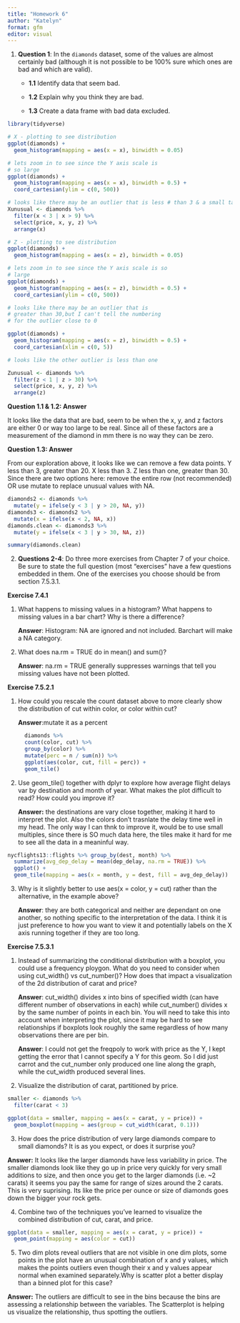 ```yaml
---
title: "Homework 6"
author: "Katelyn"
format: gfm
editor: visual
---
```


1.  **Question 1**: In the `diamonds` dataset, some of the values are almost certainly bad (although it is not possible to be 100% sure which ones are bad and which are valid).

    -   **1.1** Identify data that seem bad.

    -   **1.2** Explain why you think they are bad.

    -   **1.3** Create a data frame with bad data excluded.

```r

library(tidyverse)

# X - plotting to see distribution 
ggplot(diamonds) + 
  geom_histogram(mapping = aes(x = x), binwidth = 0.05)

# lets zoom in to see since the Y axis scale is  
# so large 
ggplot(diamonds) + 
  geom_histogram(mapping = aes(x = x), binwidth = 0.5) +
  coord_cartesian(ylim = c(0, 500))

# looks like there may be an outlier that is less # than 3 & a small tail greater than 9, lets look 
Xunusual <- diamonds %>% 
  filter(x < 3 | x > 9) %>%
  select(price, x, y, z) %>%
  arrange(x)

# Z - plotting to see distribution 
ggplot(diamonds) + 
  geom_histogram(mapping = aes(x = z), binwidth = 0.05)

# lets zoom in to see since the Y axis scale is so
# large 
ggplot(diamonds) + 
  geom_histogram(mapping = aes(x = z), binwidth = 0.5) +
  coord_cartesian(ylim = c(0, 500))

# looks like there may be an outlier that is 
# greater than 30,but I can't tell the numbering
# for the outlier close to 0

ggplot(diamonds) + 
  geom_histogram(mapping = aes(x = z), binwidth = 0.5) +
  coord_cartesian(xlim = c(0, 5))

# looks like the other outlier is less than one

Zunusual <- diamonds %>% 
  filter(z < 1 | z > 30) %>%
  select(price, x, y, z) %>%
  arrange(z)

```

**Question 1.1 & 1.2: Answer**

It looks like the data that are bad, seem to be when the x, y, and z factors are either 0 or way too large to be real. Since all of these factors are a measurement of the diamond in mm there is no way they can be zero.

**Question 1.3: Answer**

From our exploration above, it looks like we can remove a few data points. Y less than 3, greater than 20. X less than 3. Z less than one, greater than 30. Since there are two options here: remove the entire row (not recommended) OR use mutate to replace unusual values with NA.

```r

diamonds2 <- diamonds %>% 
  mutate(y = ifelse(y < 3 | y > 20, NA, y))
diamonds3 <- diamonds2 %>% 
  mutate(x = ifelse(x < 2, NA, x))
diamonds.clean <- diamonds3 %>% 
  mutate(y = ifelse(x < 3 | y > 30, NA, z))

summary(diamonds.clean)

```

2.  **Questions 2-4**: Do three more exercises from Chapter 7 of your choice. Be sure to state the full question (most "exercises" have a few questions embedded in them. One of the exercises you choose should be from section 7.5.3.1.

**Exercise 7.4.1**

1.  What happens to missing values in a histogram? What happens to missing values in a bar chart? Why is there a difference?

    **Answer**: Histogram: NA are ignored and not included. Barchart will make a NA category.

2.  What does na.rm = TRUE do in mean() and sum()?

    **Answer**: na.rm = TRUE generally suppresses warnings that tell you missing values have not been plotted.

**Exercise 7.5.2.1**

1.  How could you rescale the count dataset above to more clearly show the distribution of cut within color, or color within cut?

    **Answer**:mutate it as a percent

    ```r
      diamonds %>%
      count(color, cut) %>%
      group_by(color) %>%
      mutate(perc = n / sum(n)) %>%
      ggplot(aes(color, cut, fill = perc)) +
      geom_tile()
    ```

2.  Use geom_tile() together with dplyr to explore how average flight delays var by destination and month of year. What makes the plot difficult to read? How could you improve it?

    **Answer:** the destinations are vary close together, making it hard to interpret the plot. Also the colors don't trasnlate the delay time well in my head. The only way I can thnk to improve it, would be to use small multiples, since there is SO much data here, the tiles make it hard for me to see all the data in a meaninful way.

```r
nycflights13::flights %>% group_by(dest, month) %>%
  summarize(avg_dep_delay = mean(dep_delay, na.rm = TRUE)) %>%
  ggplot() +
  geom_tile(mapping = aes(x = month, y = dest, fill = avg_dep_delay))
```

3.  Why is it slightly better to use aes(x = color, y = cut) rather than the alternative, in the example above?

    **Answer**: they are both categorical and neither are dependant on one another, so nothing specific to the interpretation of the data. I think it is just preference to how you want to view it and potentially labels on the X axis running together if they are too long. 

**Exercise 7.5.3.1**

1.  Instead of summarizing the conditional distribution with a boxplot, you could use a frequency ploygon. What do you need to consider when using cut_width() vs cut_number()? How does that impact a visualization of the 2d distribution of carat and price?

    **Answer**: cut_width() divides x into bins of specified width (can have different number of observations in each) while cut_number() divides x by the same number of points in each bin. You will need to take this into account when interpreting the plot, since it may be hard to see relationships if boxplots look roughly the same regardless of how many observations there are per bin.

    **Answer**: I could not get the freqpoly to work with price as the Y, I kept getting the error that I cannot specify a Y for this geom. So I did just carrot and the cut_number only produced one line along the graph, while the cut_width produced several lines.

2.  Visualize the distribution of carat, partitioned by price.

```r

smaller <- diamonds %>% 
  filter(carat < 3) 

ggplot(data = smaller, mapping = aes(x = carat, y = price)) + 
  geom_boxplot(mapping = aes(group = cut_width(carat, 0.1)))


```

3.  How does the price distribution of very large diamonds compare to small diamonds? It is as you expect, or does it surprise you?

**Answer:** It looks like the larger diamonds have less variability in price. The smaller diamonds look like they go up in price very quickly for very small additions to size, and then once you get to the larger diamonds (i.e. \~2 carats) it seems you pay the same for range of sizes around the 2 carats. This is very suprising. Its like the price per ounce or size of diamonds goes down the bigger your rock gets.

4.  Combine two of the techniques you've learned to visualize the combined distribution of cut, carat, and price.

```r
ggplot(data = smaller, mapping = aes(x = carat, y = price)) + 
  geom_point(mapping = aes(color = cut))
```

5.  Two dim plots reveal outliers that are not visible in one dim plots, some points in the plot have an unusual combination of x and y values, which makes the points outliers even though their x and y values appear normal when examined separately.Why is scatter plot a better display than a binned plot for this case?

**Answer:** The outliers are difficult to see in the bins because the bins are assessing a relationship between the variables. The Scatterplot is helping us visualize the relationship, thus spotting the outliers.
